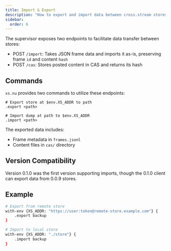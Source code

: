 ```yaml
---
title: Import & Export
description: "How to export and import data between cross.stream stores"
sidebar:
  order: 6
---
```


The supervisor exposes two endpoints to facilitate data transfer between stores:

- POST `/import`: Takes JSON frame data and imports it as-is, preserving frame `id` and content `hash`
- POST `/cas`: Stores posted content in CAS and returns its hash

## Commands

`xs.nu` provides two commands to utilize these endpoints:

```nushell
# Export store at $env.XS_ADDR to path
.export <path>

# Import dump at path to $env.XS_ADDR
.import <path>
```

The exported data includes:
- Frame metadata in `frames.jsonl`
- Content files in `cas/` directory

## Version Compatibility

Version 0.1.0 was the first version supporting imports, though the 0.1.0 client can export data from 0.0.9 stores.

## Example

```sh
# Export from remote store
with-env {XS_ADDR: "https://user:token@remote-store.example.com"} {
    .export backup
}

# Import to local store
with-env {XS_ADDR: "./store"} {
    .import backup
}
```
